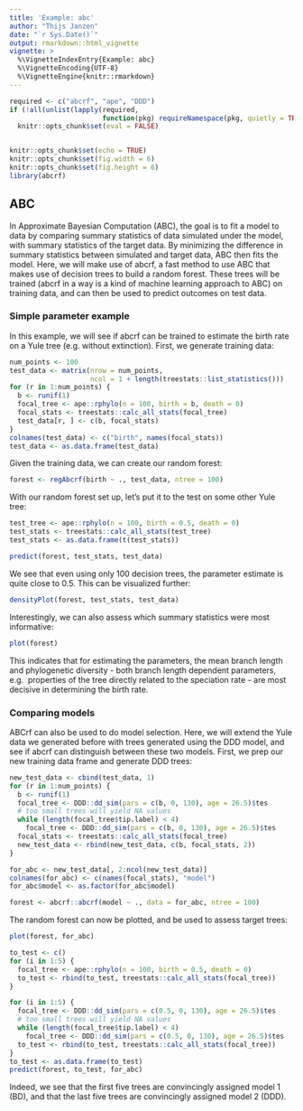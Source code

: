 ```yaml
---
title: 'Example: abc'
author: "Thijs Janzen"
date: "`r Sys.Date()`"
output: rmarkdown::html_vignette
vignette: >
  %\VignetteIndexEntry{Example: abc}
  %\VignetteEncoding{UTF-8}
  %\VignetteEngine{knitr::rmarkdown}
---
```


```r
required <- c("abcrf", "ape", "DDD")
if (!all(unlist(lapply(required,
                       function(pkg) requireNamespace(pkg, quietly = TRUE)))))
  knitr::opts_chunk$set(eval = FALSE)


knitr::opts_chunk$set(echo = TRUE)
knitr::opts_chunk$set(fig.width = 6)
knitr::opts_chunk$set(fig.height = 6)
library(abcrf)
```

## ABC

In Approximate Bayesian Computation (ABC), the goal is to fit a model to data by
comparing summary statistics of data simulated under the model, with summary
statistics of the target data. By minimizing the difference in summary
statistics between simulated and target data, ABC then fits the model.
Here, we will make use of abcrf, a fast method to use ABC that makes use of
decision trees to build a random forest. These trees will be trained (abcrf in
a way is a kind of machine learning approach to ABC) on training data, and can
then be used to predict outcomes on test data. 

### Simple parameter example
In this example, we will see if abcrf can be trained to estimate the birth rate
on a Yule tree (e.g. without extinction). First, we generate training data:
```r
num_points <- 100
test_data <- matrix(nrow = num_points,
                    ncol = 1 + length(treestats::list_statistics()))
for (r in 1:num_points) {
  b <- runif(1)
  focal_tree <- ape::rphylo(n = 100, birth = b, death = 0)
  focal_stats <- treestats::calc_all_stats(focal_tree)
  test_data[r, ] <- c(b, focal_stats)
}
colnames(test_data) <- c("birth", names(focal_stats))
test_data <- as.data.frame(test_data)
```
Given the training data, we can create our random forest:
```r
forest <- regAbcrf(birth ~ ., test_data, ntree = 100)
```
With our random forest set up, let's put it to the test on some other Yule tree:
```r
test_tree <- ape::rphylo(n = 100, birth = 0.5, death = 0)
test_stats <- treestats::calc_all_stats(test_tree)
test_stats <- as.data.frame(t(test_stats))

predict(forest, test_stats, test_data)
```
We see that even using only 100 decision trees, the parameter estimate is quite
close to 0.5. This can be visualized further:
```r
densityPlot(forest, test_stats, test_data)
```

Interestingly, we can also assess which summary statistics were most
informative:
```r
plot(forest)
```
This indicates that for estimating the parameters, the mean branch length and
phylogenetic diversity - both branch length dependent parameters, e.g. 
properties of the tree directly related to the speciation rate - are most
decisive in determining the birth rate. 

### Comparing models
ABCrf can also be used to do model selection. Here, we will extend the Yule data
we generated before with trees generated using the DDD model, and see if abcrf
can distinguish between these two models.
First, we prep our new training data frame and generate DDD trees:
```r
new_test_data <- cbind(test_data, 1)
for (r in 1:num_points) {
  b <- runif(1)
  focal_tree <- DDD::dd_sim(pars = c(b, 0, 130), age = 26.5)$tes
  # too small trees will yield NA values
  while (length(focal_tree$tip.label) < 4)
    focal_tree <- DDD::dd_sim(pars = c(b, 0, 130), age = 26.5)$tes
  focal_stats <- treestats::calc_all_stats(focal_tree)
  new_test_data <- rbind(new_test_data, c(b, focal_stats, 2))
}

for_abc <- new_test_data[, 2:ncol(new_test_data)]
colnames(for_abc) <- c(names(focal_stats), "model")
for_abc$model <- as.factor(for_abc$model)

forest <- abcrf::abcrf(model ~ ., data = for_abc, ntree = 100)
```
The random forest can now be plotted, and be used to assess target trees:
```r
plot(forest, for_abc)
```
```r
to_test <- c()
for (i in 1:5) {
  focal_tree <- ape::rphylo(n = 100, birth = 0.5, death = 0)
  to_test <- rbind(to_test, treestats::calc_all_stats(focal_tree))
}

for (i in 1:5) {
  focal_tree <- DDD::dd_sim(pars = c(0.5, 0, 130), age = 26.5)$tes
  # too small trees will yield NA values
  while (length(focal_tree$tip.label) < 4)
    focal_tree <- DDD::dd_sim(pars = c(0.5, 0, 130), age = 26.5)$tes
  to_test <- rbind(to_test, treestats::calc_all_stats(focal_tree))
}
to_test <- as.data.frame(to_test)
predict(forest, to_test, for_abc)
```
Indeed, we see that the first five trees are convincingly assigned model 1 (BD),
and that the last five trees are convincingly assigned model 2 (DDD).


